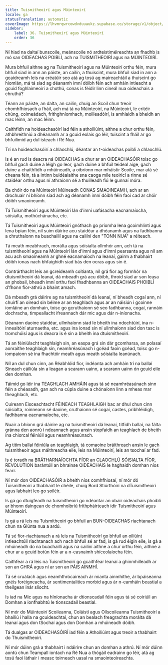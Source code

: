 ```yaml
---
title: Tuismitheoirí agus Múinteoirí
locale: ga
statusTranslation: automatic
coverImage: https://lhvmrqwrcowdvduuaukz.supabase.co/storage/v1/object/public/strapi-uploads/small_cover-educacion-fundamental.webp-2d51a7828a2b1309555be27f7e2a61a0.webp
sidebar:
    label: 36. Tuismitheoirí agus Múinteoirí
    order: 36
---
```

Ní hiad na daltaí bunscoile, meánscoile nó ardteistiméireachta an fhadhb is mó san OIDEACHAS POIBLÍ, ach na TUISMITHEOIRÍ agus na MÚINTEOIRÍ.

Mura bhfuil aithne ag na Tuismitheoirí agus na Múinteoirí orthu féin, mura bhfuil siad in ann an páiste, an cailín, a thuiscint, mura bhfuil siad in ann a gcaidreamh leis na créatúir seo atá ag tosú ag maireachtáil a thuiscint go hiomlán, má tá siad ag déanamh imní dóibh féin ach amháin intleacht a gcuid foghlaimeoirí a chothú, conas is féidir linn cineál nua oideachais a chruthú?

Téann an páiste, an dalta, an cailín, chuig an Scoil chun treoir chomhfhiosach a fháil, ach má tá na Múinteoirí, na Múinteoirí, le critéir chúng, coimeádach, frithghníomhach, moilleadóirí, is amhlaidh a bheidh an mac léinn, an mac léinn.

Caithfidh na hoideachasóirí iad féin a athoiliúint, aithne a chur orthu féin, athbhreithniú a dhéanamh ar a gcuid eolais go léir, tuiscint a fháil ar go bhfuilimid ag dul isteach i Ré Nua.

Trí na hoideachasóirí a chlaochlú, déantar an t-oideachas poiblí a chlaochlú.

Is é an rud is deacra ná OIDEACHAS a chur ar an OIDEACHASÓIR toisc go bhfuil gach duine a léigh go leor, gach duine a bhfuil teideal aige, gach duine a chaithfidh a mhúineadh, a oibríonn mar mháistir Scoile, mar atá sé cheana féin, tá a intinn buidéalaithe sna caoga míle teoiricí a rinne sé staidéar orthu agus ní athraíonn sé a thuilleadh fiú le gunnaí móra.

Ba chóir do na Múinteoirí Múineadh CONAS SMAOINEAMH, ach ar an drochuair ní bhíonn siad ach ag déanamh imní dóibh féin faoi cad ar chóir dóibh smaoineamh.

Tá Tuismitheoirí agus Múinteoirí lán d'imní uafásacha eacnamaíocha, sóisialta, mothúchánacha, etc.

Tá Tuismitheoirí agus Múinteoirí gnóthach go príomha lena gcoimhlintí agus lena bpian féin, níl suim dáiríre acu staidéar a dhéanamh agus na fadhbanna a chruthaíonn na buachaillí agus na cailíní den "TONN NUA" a réiteach.

Tá meath meabhrach, morálta agus sóisialta ollmhór ann, ach tá na tuismitheoirí agus na Múinteoirí lán d'imní agus d'imní pearsanta agus níl am acu ach smaoineamh ar ghné eacnamaíoch na leanaí, gairm a thabhairt dóibh ionas nach bhfaighidh siad bás den ocras agus sin é.

Contrárthacht leis an gcreideamh coitianta, níl grá fíor ag formhór na dtuismitheoirí dá leanaí, dá mbeadh grá acu dóibh, throid siad ar son leasa an phobail, bheadh imní orthu faoi fhadhbanna an OIDEACHAIS PHOIBLÍ d'fhonn fíor-athrú a bhaint amach.

Dá mbeadh grá dáiríre ag na tuismitheoirí dá leanaí, ní bheadh cogaí ann, ní chuirfí an oiread sin béime ar an teaghlach agus ar an náisiún i gcoinne iomláine an domhain, toisc go gcruthaíonn sé seo fadhbanna, cogaí, rannáin dochracha, timpeallacht ifreannach dár mic agus dár n-iníonacha.

Déanann daoine staidéar, ullmhaíonn siad le bheith ina ndochtúirí, ina n-innealtóirí aturnaetha, etc. agus ina ionad sin ní ullmhaíonn siad don tasc is tromchúisí agus is deacra is é sin a bheith ina dtuismitheoirí.

Tá an féiniúlacht teaghlaigh sin, an easpa grá sin dár gcomharsa, an polasaí aonraithe teaghlaigh sin, neamhréasúnach i gcéad faoin gcéad, toisc go n-iompaíonn sé ina fhachtóir meath agus meath sóisialta leanúnach.

Níl an dul chun cinn, an Réabhlóid fíor, indéanta ach amháin trí na ballaí Síneach cáiliúla sin a leagan a scarann ​​uainn, a scarann ​​uainn ón gcuid eile den domhan.

Táimid go léir ina TEAGHLACH AMHÁIN agus tá sé neamhréasúnach sinn féin a chéasadh, gan ach na cúpla duine a chónaíonn linn a mheas mar theaghlach, etc.

Cuireann Eisceachtacht FÉINEACH TEAGHLAIGH bac ar dhul chun cinn sóisialta, roinneann sé daoine, cruthaíonn sé cogaí, castes, pribhléidigh, fadhbanna eacnamaíocha, etc.

Nuair a bhíonn grá dáiríre ag na tuismitheoirí dá leanaí, titfidh ballaí, na fálta gránna den aonrú i ndeannach agus ansin stopfaidh an teaghlach de bheith ina chiorcal féiniúil agus neamhréasúnach.

Ag titim ballaí féiniúla an teaghlaigh, tá comaoine bráithreach ansin le gach tuismitheoir agus máithreacha eile, leis na Múinteoirí, leis an tsochaí ar fad.

Is é toradh na BRÁTHARNAÍOCHTA FÍOR an CLAOCHLÚ SÓISIALTA FÍOR, REVOLUTION barántúil an bhrainse OIDEACHAIS le haghaidh domhan níos fearr.

Ní mór don OIDEACHASÓIR a bheith níos comhfhiosaí, ní mór dó Tuismitheoirí a thabhairt le chéile, chuig Bord Stiúrthóirí na dTuismitheoirí agus labhairt leo go soiléir.

Is gá go dtuigfeadh na tuismitheoirí go ndéantar an obair oideachais phoiblí ar bhonn daingean de chomhoibriú frithpháirteach idir Tuismitheoirí agus Múinteoirí.

Is gá a rá leis na Tuismitheoirí go bhfuil an BUN-OIDEACHAS riachtanach chun na Glúnta nua a ardú.

Tá sé fíor-riachtanach a rá leis na Tuismitheoirí go bhfuil an oiliúint intleachtúil riachtanach ach nach bhfuil sé ar fad, is gá rud éigin eile, is gá a mhúineadh do na buachaillí agus na cailíní aithne a chur orthu féin, aithne a chur ar a gcuid botún féin ar a n-easnaimh shíceolaíocha féin.

Caithfear a rá leis na Tuismitheoirí go gcaithfear leanaí a ghinmhilleadh ar son an GHRÁ agus ní ar son an PÁIS AINMHÍ.

Tá sé cruálach agus neamhthrócaireach ár mianta ainmhithe, ár bpáiseanna gnéis foréigneacha, ár sentimentalities morbid agus ár n-eamháin beastial a theilgean inár sliocht.

Is iad na Mic agus na hIníonacha ár dtionscadail féin agus tá sé coiriúil an Domhan a ionfhabhtú le tionscadail beastial.

Ní mór do Múinteoirí Scoileanna, Coláistí agus Ollscoileanna Tuismitheoirí a bhailiú i halla na gcuideachtaí, chun an bealach freagrachta morálta dá leanaí agus don tSochaí agus don Domhan a mhúineadh dóibh.

Tá dualgas ar OIDEACHASÓIRÍ iad féin a Athoiliúint agus treoir a thabhairt do Thuismitheoirí.

Ní mór dúinn grá a thabhairt i ndáiríre chun an domhan a athrú. Ní mór dúinn aontú chun Teampall iontach na Ré Nua a thógáil eadrainn go léir, atá ag tosú faoi láthair i measc toirneach uasal na smaointeoireachta.

